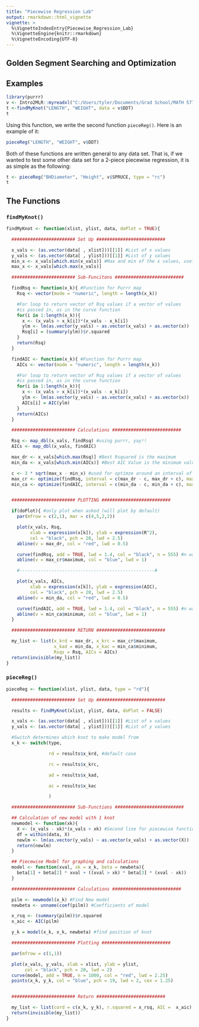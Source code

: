 ```yaml
---
title: "Piecewise Regression Lab"
output: rmarkdown::html_vignette
vignette: >
  %\VignetteIndexEntry{Piecewise_Regression_Lab}
  %\VignetteEngine{knitr::rmarkdown}
  %\VignetteEncoding{UTF-8}
---
```


## Golden Segment Searching and Optimization


## Examples
```r
library(purrr)
v <- Intro2MLR::myreadxl("C:/Users/tyler/Documents/Grad School/MATH 5773/Data/Excel/")
t <-findMyKnot("LENGTH", "WEIGHT", data = v$DDT)
t
```

Using this function, we write the second function `pieceReg()`. Here is an example of it:
```r
pieceReg("LENGTH", "WEIGHT", v$DDT)
```

Both of these functions are written general to any data set. That is, if we wanted to test
some other data set for a 2-piece piecewise regression, it is as simple as the following:
```r
t <- pieceReg("BHDiameter", "Height", v$SPRUCE, type = "rc")
t
```


## The Functions

### `findMyKnot()`
```r
findMyKnot <- function(xlist, ylist, data, doPlot = TRUE){

  ######################## Set Up ##########################

  x_vals <- (as.vector(data[ , xlist]))[[1]] #List of x values
  y_vals <- (as.vector(data[ , ylist]))[[1]] #List of y values
  min_x <- x_vals[which.min(x_vals)] #Max and min of the x values, useful later
  max_x <- x_vals[which.max(x_vals)]

  ######################## Sub-Funcitons ##########################

  findRsq <- function(x_k){ #Function for Purrr map
    Rsq <- vector(mode = "numeric", length = length(x_k))

    #For loop to return vector of Rsq values if a vector of values
    #is passed in, as in the curve function
    for(i in 1:length(x_k)){
      x <- (x_vals > x_k[i])*(x_vals - x_k[i])
      ylm <- lm(as.vector(y_vals) ~ as.vector(x_vals) + as.vector(x))
      Rsq[i] = (summary(ylm))$r.squared
    }
    return(Rsq)
  }

  findAIC <- function(x_k){ #Function for Purrr map
    AICs <- vector(mode = "numeric", length = length(x_k))

    #For loop to return vector of Rsq values if a vector of values
    #is passed in, as in the curve function
    for(i in 1:length(x_k)){
      x <- (x_vals > x_k[i])*(x_vals - x_k[i])
      ylm <- lm(as.vector(y_vals) ~ as.vector(x_vals) + as.vector(x))
      AICs[i] = AIC(ylm)
    }
    return(AICs)
  }

  ######################## Calculations ##########################

  Rsq <- map_dbl(x_vals, findRsq) #using purrr, yay!!
  AICs <- map_dbl(x_vals, findAIC)

  max_dr <- x_vals[which.max(Rsq)] #Best Rsquared is the maximum
  min_da <- x_vals[which.min(AICs)] #Best AIC Value is the minimum value

  c <- 3 * sqrt(max_x - min_x) #used for optimze around an interval of the discrete case
  max_cr <- optimize(findRsq, interval = c(max_dr - c, max_dr + c), maximum = TRUE)
  min_ca <- optimize(findAIC, interval = c(min_da - c, min_da + c), maximum = FALSE)


  ######################## PLOTTING ##########################

  if(doPlot){ #only plot when asked (will plot by default)
    par(mfrow = c(2,1), mar = c(4,5,2,2))

    plot(x_vals, Rsq,
         xlab = expression(x[k]), ylab = expression(R^2),
         col = "black", pch = 20, lwd = 2.5)
    abline(v = max_dr, col = "red", lwd = 0.5)

    curve(findRsq, add = TRUE, lwd = 1.4, col = "black", n = 555) #n was arbitrary chosen
    abline(v = max_cr$maximum, col = "blue", lwd = 1)

    #---------------------------------------------------#

    plot(x_vals, AICs,
         xlab = expression(x[k]), ylab = expression(AIC),
         col = "black", pch = 20, lwd = 2.5)
    abline(v = min_da, col = "red", lwd = 0.5)

    curve(findAIC, add = TRUE, lwd = 1.4, col = "black", n = 555) #n was arbitrary chosen
    abline(v = min_ca$minimum, col = "blue", lwd = 1)
  }

  ######################## RETURN ##########################

  my_list <- list(x_krd = max_dr, x_krc = max_cr$maximum,
                  x_kad = min_da, x_kac = min_ca$minimum,
                  Rsqs = Rsq, AICs = AICs)
  return(invisible(my_list))
}
```


### `pieceReg()`
```r
pieceReg <- function(xlist, ylist, data, type = "rd"){

  ######################## Set Up ##########################

  results <- findMyKnot(xlist, ylist, data, doPlot = FALSE)

  x_vals <- (as.vector(data[ , xlist]))[[1]] #List of x values
  y_vals <- (as.vector(data[ , ylist]))[[1]] #List of y values

  #Switch determines which knot to make model from
  x_k <- switch(type,

                rd = results$x_krd, #default case

                rc = results$x_krc,

                ad = results$x_kad,

                ac = results$x_kac

                )

  ######################## Sub-Functions ##########################

  ## Calculation of new model with 1 knot
  newmodel <- function(xk){
    X <- (x_vals - xk)*(x_vals > xk) #Second line for piecewise function based on knot
    df = within(data, X)
    newlm <- lm(as.vector(y_vals) ~ as.vector(x_vals) + as.vector(X))
    return(newlm)
  }

  ## Piecewise Model for graphing and calculations
  model <- function(xval, xk = x_k, beta = newbeta){
    beta[1] + beta[2] * xval + ((xval > xk) * beta[3] * (xval - xk))
  }

  ######################## Calculations ##########################

  pilm <- newmodel(x_k) #Find New model
  newbeta <- unname(coef(pilm)) #Coefficients of model

  x_rsq <- (summary(pilm))$r.squared
  x_aic <- AIC(pilm)

  y_k = model(x_k, x_k, newbeta) #find position of knot

  ######################## Plotting ##########################

  par(mfrow = c(1,1))

  plot(x_vals, y_vals, xlab = xlist, ylab = ylist,
       col = "black", pch = 20, lwd = 2)
  curve(model, add = TRUE, n = 1000, col = "red", lwd = 2.25)
  points(x_k, y_k, col = "blue", pch = 19, lwd = 2, cex = 1.25)


  ######################## Return ##########################

  my_list <- list(cord = c(x_k, y_k), r.squared = x_rsq, AIC =  x_aic)
  return(invisible(my_list))
}
```

